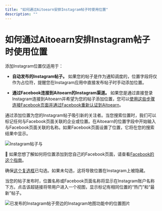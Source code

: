 ```yaml
---
title: "如何通过Aitoearn安排Instagram帖子时使用位置"
description: ""
---
```


# 如何通过Aitoearn安排Instagram帖子时使用位置

添加Instagram位置仅适用于：

- **自动发布的Instagram帖子。** 如果您的帖子是作为通知调度的，位置字段将仅作为占位符，提醒您在Instagram应用中直接发布帖子时手动添加位置。

- **通过Facebook连接到Aitoearn的Instagram渠道。** 如果您是通过直接登录Instagram连接到Aitoearn并希望为您的帖子添加位置，您可以[使用这些步骤连接Facebook页面并通过Facebook重新认证到Aitoearn](https://支持.aitoearn.com//支持.aitoearn.com/article/568-连接ing-您的-Instagram-business-或-creator-账户-到-aitoearn#Converting-和-链接ing-您的-Instagram-账户-到-a-Facebook-Page--TLG6Z)。

通过添加位置为您的Instagram帖子吸引新的关注者。当您搜索位置时，我们可以标记任何与Facebook页面关联的企业或位置。在Aitoearn的位置字段中开始输入与Facebook页面关联的名称。如果Facebook页面设置了位置，它将在您的搜索结果中显示。

![Instagram帖子与](//d33v4339jhl8k0.cloudfront.net/docs/assets/64cb6cf86d4a3e191f237e66/图片s/6530356825f8430475024933/文件-4ykALgFpx5.png)

📝 如果您想了解如何将位置添加到您自己的Facebook页面，请查看[Facebook的这个指南](https://www.Facebook.com/帮助/197254963682414)。

确保[这个复选框](https://分享.aitoearn.com/xQuAXyZL)已勾选。如果未勾选，这将导致位置在Instagram上被隐藏。

当您的帖子发布时，位置名称或Facebook页面名称将显示在Instagram账户名称下方。点击该超链接将带用户进入一个视图，显示标记有相同位置的“热门”和“最新”帖子。

![已发布的Instagram帖子旁边的Instagram地图功能中的位置图片](//d33v4339jhl8k0.cloudfront.net/docs/assets/64cb6cf86d4a3e191f237e66/图片s/651499e0f8eafb48f4e81379/img-1714411-1695848927-1689073355.png)
